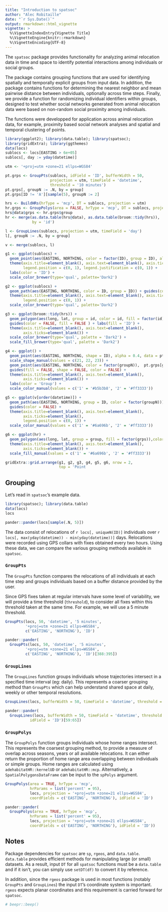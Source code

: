 ```yaml
---
title: "Introduction to spatsoc"
author: "Alec Robitaille"
date: "`r Sys.Date()`"
output: rmarkdown::html_vignette
vignette: >
  %\VignetteIndexEntry{Vignette Title}
  %\VignetteEngine{knitr::rmarkdown}
  %\VignetteEncoding{UTF-8}
---
```


The `spatsoc` package provides functionality for analyzing animal relocation data in time and space to identify potential interactions among individuals or social groups.

The package contains grouping functions that are used for identifying spatially and temporally explicit groups from input data. In addition, the package contains functions for determining the nearest neighbor and mean pairwise distance between individuals, optionally across time steps. Finally, we provide a function for randomizing individual identifiers within groups, designed to test whether social networks generated from animal relocation data were based on non-random social proximity among individuals.

The functions were developped for application across animal relocation data, for example, proximity based social network analyses and spatial and temporal clustering of points.

```r
library(ggplot2); library(data.table); library(spatsoc);
library(gridExtra); library(ggthemes)
data(locs)
sublocs <- locs[EASTING > 6e+05]
sublocs[, day := yday(datetime)]

utm <- '+proj=utm +zone=21 ellps=WGS84'

pt.grps <- GroupPts(sublocs, idField = 'ID', bufferWidth = 50,
                    projection = utm, timeField = 'datetime',
                    threshold = '10 minutes')
pt.grps[, groupN := .N, by = group]
pt.grps[ID != 'A'][sample(5), groupN := 2]

hrs <- BuildHRs(hrType = 'mcp', DT = sublocs, projection = utm)
hr.grps <- GroupPolys(area = FALSE, hrType = 'mcp', DT = sublocs, projection = utm)
hrs@data$grps <- hr.grps$group
hr <- merge(as.data.table(hrs@data), as.data.table(broom::tidy(hrs)),
            by = 'id')

l <- GroupLines(sublocs, projection = utm, timeField = 'day')
l[, groupN := .N, by = group]

v <- merge(sublocs, l)

g1 <- ggplot(sublocs) +
  geom_point(aes(EASTING, NORTHING, color = factor(ID), group = ID), alpha = 0.8) +
  theme(axis.title=element_blank(), axis.text=element_blank(), axis.ticks=element_blank(),
        legend.position = c(0, 1), legend.justification = c(0, 1)) +
  labs(color = 'ID') +
  scale_color_brewer(type='qual', palette='Dark2')

g2 <- ggplot(sublocs) +
  geom_path(aes(EASTING, NORTHING, color = ID, group = ID)) + guides(color = FALSE) +
  theme(axis.title=element_blank(), axis.text=element_blank(), axis.ticks=element_blank(),
        legend.position = c(0, 1)) +
  scale_color_brewer(type='qual', palette='Dark2')

g3 <- ggplot(broom::tidy(hrs)) +
  geom_polygon(aes(long, lat, group = id, color = id, fill = factor(id)), alpha = 0.4) +
  guides(color = FALSE, fill = FALSE ) + labs(fill = 'ID') +
  theme(axis.title=element_blank(), axis.text=element_blank(),
        axis.ticks=element_blank()) +
  scale_color_brewer(type='qual', palette = 'Dark2') +
  scale_fill_brewer(type='qual', palette = 'Dark2')

g4 <- ggplot() +
  geom_point(aes(EASTING, NORTHING, shape = ID), alpha = 0.4, data = pt.grps) +
  scale_shape_manual(values = c(21, 22, 23)) +
  geom_point(aes(EASTING, NORTHING, color = factor(groupN)),  pt.grps[groupN > 1]) +
  guides(fill = FALSE, shape = FALSE, color = FALSE) +
  theme(axis.title=element_blank(), axis.text=element_blank(),
        axis.ticks=element_blank()) +
  labs(color = 'Group') +
  scale_color_manual(values = c('1' = '#b5b3b8', '2' = '#ff3333'))

g5 <- ggplot(v[order(datetime)]) +
  geom_path(aes(EASTING, NORTHING, group = ID, color = factor(groupN))) +
  guides(color = FALSE) +
  theme(axis.title=element_blank(), axis.text=element_blank(),
        axis.ticks=element_blank(),
        legend.position = c(0, 1)) +
  scale_color_manual(values = c('1' = '#6a696b', '2' = '#ff3333'))

g6 <- ggplot(hr) +
  geom_polygon(aes(long, lat, group = group, fill = factor(grps)),color = 'grey') + labs(fill = 'Group', color = 'ID')  + guides(fill = FALSE, color = FALSE) +
  theme(axis.title=element_blank(), axis.text=element_blank(),
        axis.ticks=element_blank()) +
  scale_fill_manual(values = c('1' = '#6a696b', '2' = '#ff3333'))

gridExtra::grid.arrange(g1, g2, g3, g4, g5, g6, nrow = 2,
                        top = 'Point                                                       Line                                                       Polygon')

```


<!-- ## Functions -->
<!-- * Grouping  -->
<!--     * `GroupPts`   -->
<!--     * `GroupLines`   -->
<!--     * `GroupHRs` / `GroupPolys`  -->
<!--     * `GroupClusters`  -->
<!--     * `CalcCentroids` -->
<!--     * `GroupTime` -->

<!-- * Mean pairwise distance -->
<!--     * `PairwiseDist` -->

<!-- * Nearest neighbor -->
<!--     * `Nearest` -->

<!-- * Randomization of IDs within groups -->
<!--     * `Randomizations` -->

<!-- * Helper functions -->
<!--     * `BuildPts` -->
<!--     * `BuildLines` -->
<!--     * `BuildHRs` -->
<!--     * `BuildClusters` -->

## Grouping
Let's read in `spatsoc`'s example data.

```r
library(spatsoc); library(data.table)
data(locs)
locs
```
```r
pander::pander(locs[sample(.N, 5)])
```

<!-- note this input/example data is just for now.. -->
The data consist of relocations of `r locs[, uniqueN(ID)]` individuals over `r locs[, max(yday(datetime)) - min(yday(datetime))]` days. Relocations were recorded using GPS collars with fixes obtained every two hours. Using these data, we can compare the various grouping methods available in `spatsoc`.

### `GroupPts`
The `GroupPts` function compares the relocations of all individuals at each time step and groups individuals based on a buffer distance provided by the user.

Since GPS fixes taken at regular intervals have some level of variability, we will provide a time threshold (`threshold`), to consider all fixes within this threshold taken at the same time. For example, we will use a 5 minute threshold.

```r
GroupPts(locs, 50, 'datetime', '5 minutes',
         '+proj=utm +zone=21 ellps=WGS84',
         c('EASTING', 'NORTHING'), 'ID')
```

```r
pander::pander(
  GroupPts(locs, 50, 'datetime', '5 minutes',
         '+proj=utm +zone=21 ellps=WGS84',
         c('EASTING', 'NORTHING'), 'ID')[388:395])
```


### `GroupLines`
The `GroupLines` function groups individuals whose trajectories intersect in a specified time interval (eg: daily). This represents a coarser grouping method than `GroupPts` which can help understand shared space at daily, weekly or other temporal resolutions.

```r
GroupLines(locs, bufferWidth = 50, timeField = 'datetime', threshold = '1 day', projection = '+proj=utm +zone=21 ellps=WGS84', coordFields = c('EASTING', 'NORTHING'), idField = 'ID')
```

```r
pander::pander(
  GroupLines(locs, bufferWidth = 50, timeField = 'datetime', threshold = '1 day', projection = '+proj=utm +zone=21 ellps=WGS84', coordFields = c('EASTING', 'NORTHING'),
           idField = 'ID')[59:65])
```


### `GroupPolys`
The `GroupPolys` function groups individuals whose home ranges intersect. This represents the coarsest grouping method, to provide a measure of overlap across seasons, years or all available relocations. It can either return the proportion of home range area overlapping between individuals or simple groups. Home ranges are calculated using `adehabitatHR::kernelUD` or `adehabitatHR::mcp`. Alternatively, a `SpatialPolygonsDataFrame` can be input to the `spPolys` argument.

```r
GroupPolys(area = TRUE, hrType = 'mcp',
           hrParams = list('percent' = 95),
           locs, projection = '+proj=utm +zone=21 ellps=WGS84',
           coordFields = c('EASTING', 'NORTHING'), idField = 'ID')
```

```r
pander::pander(
  GroupPolys(area = TRUE, hrType = 'mcp',
           hrParams = list('percent' = 95),
           locs, projection = '+proj=utm +zone=21 ellps=WGS84',
           coordFields = c('EASTING', 'NORTHING'), idField = 'ID'))
```


<!-- timegroup needs to accomodate 10 hours  FR?
     home ranges are calculated with adehabitat...
     where in depends
-->



## Notes
Package dependencies for `spatsoc` are `sp`, `rgeos`, and `data.table`. `data.table` provides efficient methods for manipulating large (or small) datasets. As a result, input `DT` for all `spatsoc` functions must be a `data.table` and if it isn't, you can simply use `setDT(df)` to convert it by reference.

In addition, since the `rgeos` package is used in most functions (notably `GroupPts` and `GroupLines`) the input `DT`'s coordinate system is important. `rgeos` expects planar coordinates and this requirement is carried forward for `spatsoc`.


```r
# beepr::beep()
```
